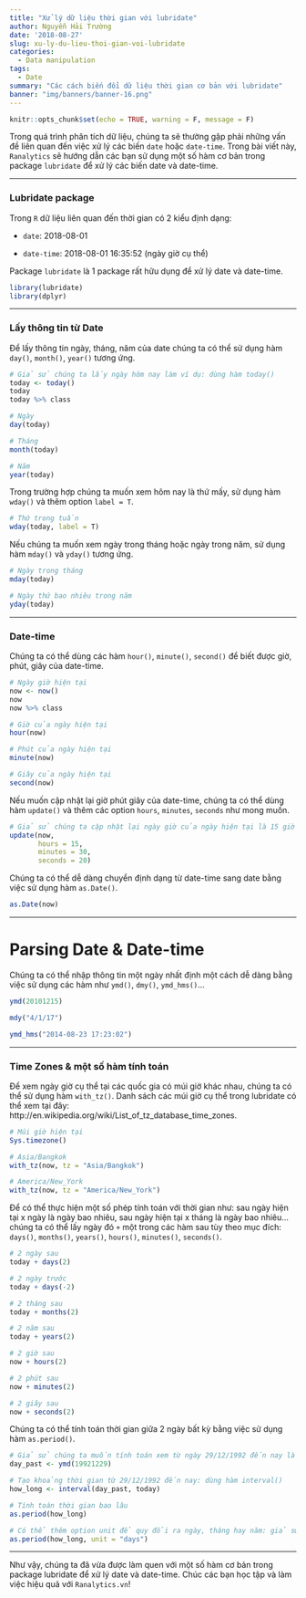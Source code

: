 ```yaml
---
title: "Xử lý dữ liệu thời gian với lubridate"
author: Nguyễn Hải Trường
date: '2018-08-27'
slug: xu-ly-du-lieu-thoi-gian-voi-lubridate
categories:
  - Data manipulation
tags:
  - Date
summary: "Các cách biến đổi dữ liệu thời gian cơ bản với lubridate"
banner: "img/banners/banner-16.png"
---
```


```r
knitr::opts_chunk$set(echo = TRUE, warning = F, message = F)
```


Trong quá trình phân tích dữ liệu, chúng ta sẽ thường gặp phải những vấn đề liên quan đến việc xử lý các biến ``date`` hoặc ``date-time``. Trong bài viết này, ``Ranalytics`` sẽ hướng dẫn các bạn sử dụng một số hàm cơ bản trong package ``lubridate`` để xử lý các biến date và date-time.

---

### Lubridate package

Trong ``R`` dữ liệu liên quan đến thời gian có 2 kiểu định dạng:

- ``date``: 2018-08-01

- ``date-time``: 2018-08-01 16:35:52 (ngày giờ cụ thể)

Package ``lubridate`` là 1 package rất hữu dụng để xử lý date và date-time.

```r
library(lubridate)
library(dplyr)
```

---

### Lấy thông tin từ Date

Để lấy thông tin ngày, tháng, năm của date chúng ta có thể sử dụng hàm ``day()``, ``month()``, ``year()`` tương ứng.

```r
# Giả sử chúng ta lấy ngày hôm nay làm ví dụ: dùng hàm today()
today <- today()
today
today %>% class

# Ngày 
day(today)

# Tháng 
month(today)

# Năm 
year(today)
```


Trong trường hợp chúng ta muốn xem hôm nay là thứ mấy, sử dụng hàm ``wday()`` và thêm option ``label = T``.

```r
# Thứ trong tuần
wday(today, label = T)
```

Nếu chúng ta muốn xem ngày trong tháng hoặc ngày trong năm, sử dụng hàm ``mday()`` và ``yday()`` tương ứng.


```r
# Ngày trong tháng
mday(today)

# Ngày thứ bao nhiêu trong năm
yday(today)
```

---

### Date-time

Chúng ta có thể dùng các hàm ``hour()``, ``minute()``, ``second()`` để biết được giờ, phút, giây của date-time.

```r
# Ngày giờ hiện tại
now <- now()
now
now %>% class

# Giờ của ngày hiện tại
hour(now)

# Phút của ngày hiện tại
minute(now)

# Giây của ngày hiện tại
second(now)
```


Nếu muốn cập nhật lại giờ phút giây của date-time, chúng ta có thể dùng hàm ``update()`` và thêm các option ``hours``, ``minutes``, ``seconds`` như mong muốn.


```r
# Giả sử chúng ta cập nhật lại ngày giờ của ngày hiện tại là 15 giờ 30 phút 20 giây
update(now, 
       hours = 15, 
       minutes = 30,
       seconds = 20)
```


Chúng ta có thể dễ dàng chuyển định dạng từ date-time sang date bằng việc sử dụng hàm ``as.Date()``.

```r
as.Date(now)
```

---

# Parsing Date & Date-time

Chúng ta có thể nhập thông tin một ngày nhất định một cách dễ dàng bằng việc sử dụng các hàm như ``ymd()``, ``dmy()``, ``ymd_hms()``...


```r
ymd(20101215)

mdy("4/1/17")

ymd_hms("2014-08-23 17:23:02")
```

---

### Time Zones & một số hàm tính toán

Để xem ngày giờ cụ thể tại các quốc gia có múi giờ khác nhau, chúng ta có thể sử dụng hàm ``with_tz()``. Danh sách các múi giờ cụ thể trong lubridate có thể xem tại đây: http://en.wikipedia.org/wiki/List_of_tz_database_time_zones.

```r
# Múi giờ hiện tại
Sys.timezone()

# Asia/Bangkok
with_tz(now, tz = "Asia/Bangkok")

# America/New_York
with_tz(now, tz = "America/New_York")
```


Để có thể thực hiện một số phép tính toán với thời gian như: sau ngày hiện tại x ngày là ngày bao nhiêu, sau ngày hiện tại x tháng là ngày bao nhiêu... chúng ta có thể lấy ngày đó ``+`` một trong các hàm sau tùy theo mục đích: ``days()``, ``months()``, ``years()``, ``hours()``, ``minutes()``, ``seconds()``.


```r
# 2 ngày sau
today + days(2)

# 2 ngày trước
today + days(-2)

# 2 tháng sau
today + months(2)

# 2 năm sau
today + years(2)

# 2 giờ sau
now + hours(2)

# 2 phút sau
now + minutes(2)

# 2 giây sau
now + seconds(2)
```

Chúng ta có thể tính toán thời gian giữa 2 ngày bất kỳ bằng việc sử dụng hàm ``as.period()``.


```r
# Giả sử chúng ta muốn tính toán xem từ ngày 29/12/1992 đến nay là bao lâu?
day_past <- ymd(19921229)

# Tạo khoảng thời gian từ 29/12/1992 đến nay: dùng hàm interval()
how_long <- interval(day_past, today)

# Tính toán thời gian bao lâu
as.period(how_long)

# Có thể thêm option unit để quy đổi ra ngày, tháng hay năm: giả sử quy đổi ra ngày
as.period(how_long, unit = "days")
```

---


Như vậy, chúng ta đã vừa được làm quen với một số hàm cơ bản trong package lubridate để xử lý date và date-time. Chúc các bạn học tập và làm việc hiệu quả với ``Ranalytics.vn``!